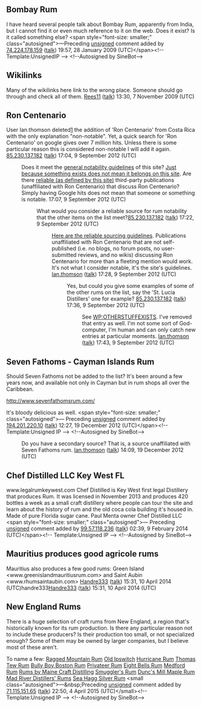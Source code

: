 <article id="21020936" title=Talk:List of rum producers>
	<talkpage id="21020936" title="Talk:List of rum producers">
{{WikiProjectBannerShell|1=
{{WikiProject Spirits|class=List|importance=Mid}}
{{WikiProject Brands|class=|importance=}}
{{WikiProject Lists}}
}}

== Bombay Rum ==

I have heard several people talk about Bombay Rum, apparently from India, but I cannot find it or even much reference to it on the web. Does it exist? Is it called something else?  &lt;span style=&quot;font-size: smaller;&quot; class=&quot;autosigned&quot;&gt;—Preceding [[Wikipedia:Signatures|unsigned]] comment added by [[Special:Contributions/74.224.178.159|74.224.178.159]] ([[User talk:74.224.178.159|talk]]) 19:57, 28 January 2009 (UTC)&lt;/span&gt;&lt;!-- Template:UnsignedIP --&gt; &lt;!--Autosigned by SineBot--&gt;

== Wikilinks ==

Many of the wikilinks here link to the wrong place. Someone should go through and check all of them. [[User:Rees11|Rees11]] ([[User talk:Rees11|talk]]) 13:30, 7 November 2009 (UTC)

== Ron Centenario ==
User Ian.thomson deleted[http://en.wikipedia.org/w/index.php?title=List_of_rum_producers&amp;diff=511414577&amp;oldid=511414380] the addition of 'Ron Centenario' from Costa Rica with the only explanation &quot;non-notable&quot;. Yet, a quick search for 'Ron Centenario' on google gives over 7 million hits. Unless there is some particular reason this is considered non-notable I will add it again. [[Special:Contributions/85.230.137.182|85.230.137.182]] ([[User talk:85.230.137.182|talk]]) 17:04, 9 September 2012 (UTC)
:Does it meet the [[WP:GNG|general notability guidelines]] of this site?  [[WP:EXIST|Just because something exists does not mean it belongs on this site]].  Are there [[WP:RS|reliable (as defined by this site)]] third-party publications (unaffiliated with Ron Centenario) that discuss Ron Centenario?  Simply having Google hits does not mean that someone or something is notable.  17:07, 9 September 2012 (UTC)
::What would you consider a reliable source for rum notability that the other items on the list meet?[[Special:Contributions/85.230.137.182|85.230.137.182]] ([[User talk:85.230.137.182|talk]]) 17:22, 9 September 2012 (UTC)
:::[[WP:RS|Here are the reliable sourcing guidelines]].  Publications unaffiliated with Ron Centenario that are not self-published (i.e. no blogs, no forum posts, no user-submitted reviews, and no wikis) discussing Ron Centenario for more than a fleeting mention would work.  It's not what I consider notable, it's the site's guidelines.  [[User:Ian.thomson|Ian.thomson]] ([[User talk:Ian.thomson|talk]]) 17:28, 9 September 2012 (UTC)
::::Yes, but could you give some examples of some of the other rums on the list, say the 'St. Lucia Distillers' one for example? [[Special:Contributions/85.230.137.182|85.230.137.182]] ([[User talk:85.230.137.182|talk]]) 17:36, 9 September 2012 (UTC)
:::::See [[WP:OTHERSTUFFEXISTS]].  I've removed that entry as well.  I'm not some sort of God-computer, I'm human and can only catch new entries at particular moments.  [[User:Ian.thomson|Ian.thomson]] ([[User talk:Ian.thomson|talk]]) 17:43, 9 September 2012 (UTC)

== Seven Fathoms - Cayman Islands Rum ==

Should Seven Fathoms not be added to the list? It's been around a few years now, and available not only in Cayman but in rum shops all over the Caribbean.

http://www.sevenfathomsrum.com/

It's bloody delicious as well.  &lt;span style=&quot;font-size: smaller;&quot; class=&quot;autosigned&quot;&gt;— Preceding [[Wikipedia:Signatures|unsigned]] comment added by [[Special:Contributions/194.201.220.10|194.201.220.10]] ([[User talk:194.201.220.10|talk]]) 12:27, 19 December 2012 (UTC)&lt;/span&gt;&lt;!-- Template:Unsigned IP --&gt; &lt;!--Autosigned by SineBot--&gt;
:Do you have a secondary source?  That is, a source unaffiliated with Seven Fathoms rum.  [[User:Ian.thomson|Ian.thomson]] ([[User talk:Ian.thomson|talk]]) 14:09, 19 December 2012 (UTC)

== Chef Distilled LLC Key West FL ==

www.legalrumkeywest.com  Chef Distilled is Key West first legal Distillery that produces Rum. It was licensed in November 2013 and produces 420 bottles a week as a small craft distillery where people can tour the site and learn about the history of rum and the old coca cola building it's housed in. Made of pure Florida sugar cane.
Paul Menta owner Chef Distilled LLC  &lt;span style=&quot;font-size: smaller;&quot; class=&quot;autosigned&quot;&gt;— Preceding [[Wikipedia:Signatures|unsigned]] comment added by [[Special:Contributions/99.57.118.236|99.57.118.236]] ([[User talk:99.57.118.236|talk]]) 02:39, 9 February 2014 (UTC)&lt;/span&gt;&lt;!-- Template:Unsigned IP --&gt; &lt;!--Autosigned by SineBot--&gt;


==Mauritius produces good agricole rums==
Mauritius also produces a few good rums: Green Island &lt;www.greenislandmauritiusrum.com&gt; and Saint Aubin &lt;www.rhumsaintaubin.com&gt; [[User:Handre333|Handre333]] ([[User talk:Handre333|talk]]) 15:31, 10 April 2014 (UTC)handre333[[User:Handre333|Handre333]] ([[User talk:Handre333|talk]]) 15:31, 10 April 2014 (UTC)

== New England Rums ==

There is a huge selection of craft rums from New England, a region that's historically known for its rum production.  Is there any particular reason not to include these producers?  Is their production too small, or not specialized enough?  Some of them may be owned by larger companies, but I believe most of these aren't.

To name a few:
[http://berkshiremountaindistillers.com/home/ Ragged Mountain Rum]
[http://www.turkeyshoredistilleries.com/our-rums Old Ipswitch]
[http://ciscobrewers.com/distillery Hurricane Rum]
[http://thomastewrums.com/ Thomas Tew Rum]
[http://www.bullyboydistillers.com/bully-boy-boston-rum.html Bully Boy Boston Rum]
[http://privateerrum.com/ Privateer Rum]
[http://www.newenglanddistilling.com/spirits/rum/ Eight Bells Rum]
[http://www.grandten.com/makes/medfordrum.php Medford Rum]
[http://www.mainecraftdistilling.com/ Rums by Maine Craft Distilling]
[http://www.ctvalleydistillery.com/products.html Smuggler's Rum]
[http://www.duncsmill.com/our-rum/maple-rum/?age-verified=3fb749aa4d Dunc's Mill Maple Rum]
[http://www.madriverdistillers.com/liquor_type/rum/ Mad River Distillers' Rums]
[http://www.seahaggdistillery.com/products.html Sea Hagg Silver Rum]  &lt;small class=&quot;autosigned&quot;&gt;—&amp;nbsp;Preceding [[Wikipedia:Signatures|unsigned]] comment added by [[Special:Contributions/71.115.151.65|71.115.151.65]] ([[User talk:71.115.151.65|talk]]) 22:50, 4 April 2015 (UTC)&lt;/small&gt;&lt;!-- Template:Unsigned IP --&gt; &lt;!--Autosigned by SineBot--&gt;
	</talkpage>
</article>
